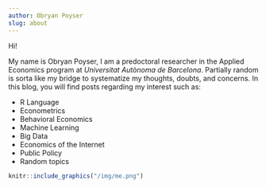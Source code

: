```yaml
---
author: Obryan Poyser
slug: about
---
```


Hi!

My name is Obryan Poyser, I am a predoctoral researcher in the Applied Economics program at *Universitat Autònoma de Barcelona*. Partially random is sorta like my bridge to systematize my thoughts, doubts, and concerns. In this blog, you will find posts regarding my interest such as:

- R Language
- Econometrics
- Behavioral Economics
- Machine Learning
- Big Data
- Economics of the Internet
- Public Policy
- Random topics

```r
knitr::include_graphics("/img/me.png")
```